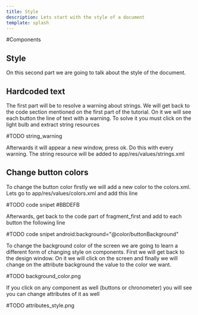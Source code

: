 ```yaml
---
title: Style
description: Lets start with the style of a document
template: splash
---
```


#Components
## Style 
On this second part we are going to talk about the style of the document.

## Hardcoded text
The first part will be to resolve a warning about strings. We will get back to the code section mentioned on the first part of the tutorial.
On it we will see each button the line of text with a warning. To solve it you must click on the light bulb and extract string resources

#TODO string_warning

Afterwards it will appear a new window, press ok. Do this with every warning.
The string resource will be added to app/res/values/strings.xml

## Change button colors
To change the button color firstly we will add a new color to the colors.xml. Lets go to app/res/values/colors.xml and add this line

#TODO code snipet <color name="buttonBackground">#BBDEFB</color>

Afterwards, get back to the code part of fragment_first and add to each button the following line 

#TODO code snipet android:background="@color/buttonBackground"

To change the background color of the screen we are going to learn a different form of changing style on components. 
First we will get back to the design window. On it we will click on the screen and finally we will change on the attribute background the value to the color we want.

#TODO background_color.png

If you click on any component as well (buttons or chronometer) you will see you can change attributes of it as well

#TODO attributes_style.png






